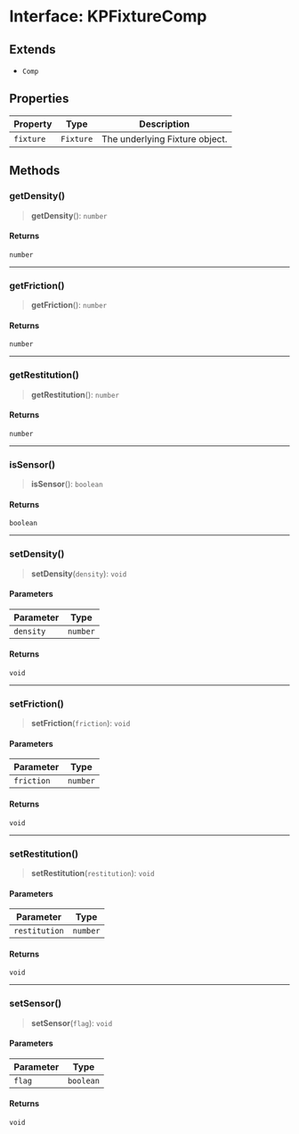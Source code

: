 # Interface: KPFixtureComp

## Extends

- `Comp`

## Properties

| Property | Type | Description |
| ------ | ------ | ------ |
| `fixture` | `Fixture` | The underlying Fixture object. |

## Methods

### getDensity()

> **getDensity**(): `number`

#### Returns

`number`

***

### getFriction()

> **getFriction**(): `number`

#### Returns

`number`

***

### getRestitution()

> **getRestitution**(): `number`

#### Returns

`number`

***

### isSensor()

> **isSensor**(): `boolean`

#### Returns

`boolean`

***

### setDensity()

> **setDensity**(`density`): `void`

#### Parameters

| Parameter | Type |
| ------ | ------ |
| `density` | `number` |

#### Returns

`void`

***

### setFriction()

> **setFriction**(`friction`): `void`

#### Parameters

| Parameter | Type |
| ------ | ------ |
| `friction` | `number` |

#### Returns

`void`

***

### setRestitution()

> **setRestitution**(`restitution`): `void`

#### Parameters

| Parameter | Type |
| ------ | ------ |
| `restitution` | `number` |

#### Returns

`void`

***

### setSensor()

> **setSensor**(`flag`): `void`

#### Parameters

| Parameter | Type |
| ------ | ------ |
| `flag` | `boolean` |

#### Returns

`void`
